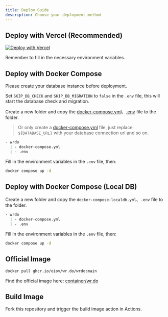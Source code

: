 ```yaml
---
title: Deploy Guide
description: Choose your deployment method
---
```


<DocsLang en="/docs/developer/deploy" zh="/docs/developer/deploy-zh" />

## Deploy with Vercel (Recommended)

[![Deploy with Vercel](https://vercel.com/button)](https://vercel.com/new/clone?repository-url=https://github.com/oiov/wr.do.git&project-name=wrdo&env=DATABASE_URL&env=AUTH_SECRET&env=RESEND_API_KEY&env=NEXT_PUBLIC_EMAIL_R2_DOMAIN&env=NEXT_PUBLIC_OPEN_SIGNUP&env=GITHUB_TOKEN)

Remember to fill in the necessary environment variables.

## Deploy with Docker Compose

<Callout type="warning" twClass="mt-4">
  Please create your database instance before deployment. 

  Set `SKIP_DB_CHECK` and `SKIP_DB_MIGRATION` to `false` in the `.env` file, this will start the database check and migration.
</Callout>

Create a new folder and copy the [docker-compose.yml](https://github.com/oiov/wr.do/blob/main/docker-compose.yml)、[.env](https://github.com/oiov/wr.do/blob/main/.env.example) file to the folder.

> Or only create a [docker-compose.yml](https://github.com/oiov/wr.do/blob/main/docker-compose.yml) file, just replace `${DATABASE_URL}` with your database connection url and so on.

```bash
- wrdo
  | - docker-compose.yml
  | - .env
```

Fill in the environment variables in the `.env` file, then: 

```bash
docker compose up -d
```

## Deploy with Docker Compose (Local DB)

Create a new folder and copy the `docker-compose-localdb.yml`、`.env` file to the folder.

```bash
- wrdo
  | - docker-compose.yml
  | - .env
```

Fill in the environment variables in the `.env` file, then: 

```bash
docker compose up -d
```

## Official Image

```bash
docker pull ghcr.io/oiov/wr.do/wrdo:main
```

Find the official image here: [container/wr.do](https://github.com/oiov/wr.do/pkgs/container/wr.do%2Fwrdo)

## Build Image

Fork this repository and trigger the build image action in Actions.